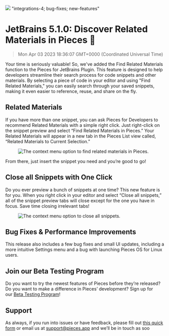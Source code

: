 ![](https://uploads-ssl.webflow.com/6143afec68f555387049efb3/642b1c5c6aefa22554f6da56_jetbrains-510_cf49d1c72891c78f033c947a47cdeeba_2000.jpeg)
"integrations-4; bug-fixes; new-features"
# JetBrains 5.1.0: Discover Related Materials in Pieces 🧩
> Mon Apr 03 2023 18:36:07 GMT+0000 (Coordinated Universal Time)
<p>Your time is seriously valuable! So, we&#x27;ve added the Find Related Materials function to the Pieces for JetBrains Plugin. This feature is designed to help developers streamline their search process for code snippets and other materials. By selecting a piece of code in your editor and using &quot;Find Related Materials,&quot; you can easily search through your saved snippets, making it even easier to reference, reuse, and share on the fly.</p><h2 id="dlji2">Related Materials</h2><p>If you have more than one snippet, you can ask Pieces for Developers to recommend Related Materials with a simple right click. Just right-click on the snippet preview and select “Find Related Materials in Pieces.” Your Related Materials will appear in a new tab in the Pieces List view called, “Related Materials to Current Selection.”</p><figure class="w-richtext-figure-type-image w-richtext-align-center" data-rt-type="image" data-rt-align="center"><div><img alt="The context menu option to find related materials in Pieces." src="https://uploads-ssl.webflow.com/6143afec68f555387049efb3/642b1c5d6aefa202b6f6db94_jb-related-materials_ab3ff2bd781df911a3aa9bb5a49e934f_800.jpeg" /></div></figure><p>From there, just insert the snippet you need and you’re good to go!</p><h2 id="94n72">Close all Snippets with One Click</h2><p>Do you ever preview a bunch of snippets at one time? This new feature is for you. When you right click in your editor and select “Close all snippets,” all of the snippet preview tabs will close except for the one you have in focus. Save time closing irrelevant tabs!</p><figure class="w-richtext-figure-type-image w-richtext-align-center" data-rt-type="image" data-rt-align="center"><div><img alt="The context menu option to close all snippets." src="https://uploads-ssl.webflow.com/6143afec68f555387049efb3/642b1c5d6aefa2dad2f6dba0_one-click_9aded2b82248a82396cec073ded518aa_800.jpeg" /></div></figure><h2 id="dvg6s">Bug Fixes &amp; Performance Improvements</h2><p>This release also includes a few bug fixes and small UI updates, including a more intuitive Settings menu and a bug with launching Pieces OS for Linux users.</p><h2 id="amtl1">Join our Beta Testing Program</h2><p>Do you want to try the newest features of Pieces before they’re released? Do you want to make a difference in Pieces’ development? Sign up for our <a href="https://getpieces.typeform.com/to/XGGlUqEI" target="_blank" rel="noopener noreferrer">Beta Testing Program</a>!</p><h2 id="29par">Support</h2><p>As always, if you run into issues or have feedback, please fill out <a href="https://getpieces.typeform.com/to/mCjBSIjF" target="_blank" rel="noopener noreferrer">this quick form</a> or email us at <a href="mailto:support@pieces.app" target="_blank" rel="noopener noreferrer">support@pieces.app</a> and we’ll be in touch as soo

